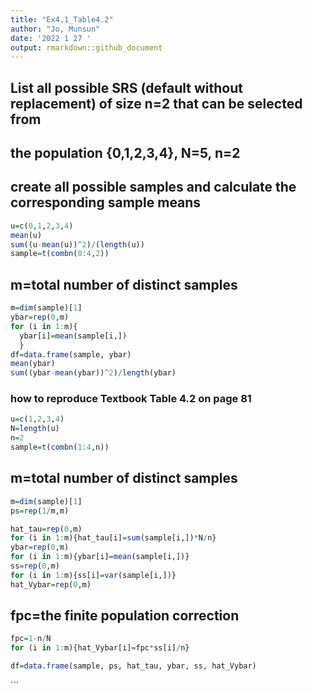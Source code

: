 ---
title: "Ex4.1_Table4.2"
author: "Jo, Munsun"
date: '2022 1 27 '
output: rmarkdown::github_document
---
## List all possible SRS (default without replacement) of size n=2 that can be selected from 
## the population {0,1,2,3,4}, N=5, n=2
## create all possible samples and calculate the corresponding sample means
```{r}
u=c(0,1,2,3,4)
mean(u)
sum((u-mean(u))^2)/(length(u))
sample=t(combn(0:4,2))
```

## m=total number of distinct samples
```{r}
m=dim(sample)[1] 
ybar=rep(0,m)
for (i in 1:m){
  ybar[i]=mean(sample[i,])
  }
df=data.frame(sample, ybar)
mean(ybar)
sum((ybar-mean(ybar))^2)/length(ybar)
```

### how to reproduce Textbook Table 4.2 on page 81
```{r}
u=c(1,2,3,4)
N=length(u)
n=2
sample=t(combn(1:4,n))
```

## m=total number of distinct samples
```{r}
m=dim(sample)[1] 
ps=rep(1/m,m)
```

```{r}
hat_tau=rep(0,m)
for (i in 1:m){hat_tau[i]=sum(sample[i,])*N/n}
ybar=rep(0,m)
for (i in 1:m){ybar[i]=mean(sample[i,])}
ss=rep(0,m)
for (i in 1:m){ss[i]=var(sample[i,])}
hat_Vybar=rep(0,m)
```

## fpc=the finite population correction
```{r}
fpc=1-n/N 
for (i in 1:m){hat_Vybar[i]=fpc*ss[i]/n}
```

```{r}
df=data.frame(sample, ps, hat_tau, ybar, ss, hat_Vybar)
```



```
